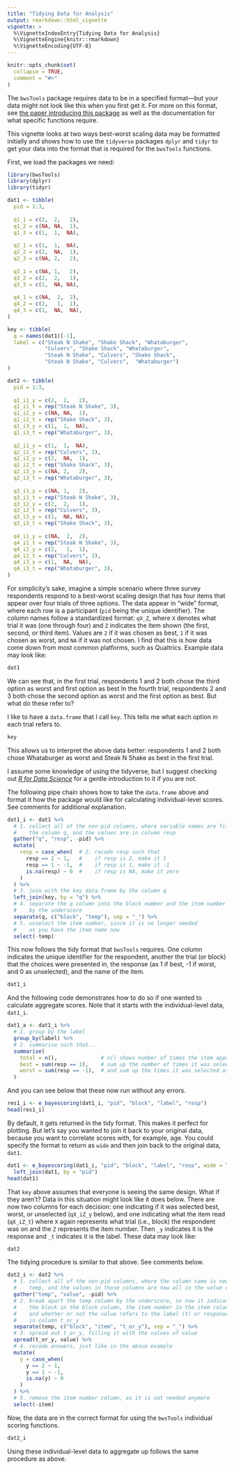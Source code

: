 ```yaml
---
title: "Tidying Data for Analysis"
output: rmarkdown::html_vignette
vignette: >
  %\VignetteIndexEntry{Tidying Data for Analysis}
  %\VignetteEngine{knitr::rmarkdown}
  %\VignetteEncoding{UTF-8}
---
```


```r
knitr::opts_chunk$set(
  collapse = TRUE,
  comment = "#>"
)
```

The `bwsTools` package requires data to be in a specified format—but your data might not look like this when you first get it. For more on this format, see [the paper introducing this package](https://osf.io/xftvq/) as well as the documentation for what specific functions require.  

This vignette looks at two ways best-worst scaling data may be formatted initially and shows how to use the `tidyverse` packages `dplyr` and `tidyr` to get your data into the format that is required for the `bwsTools` functions.  

First, we load the packages we need:  

```r
library(bwsTools)
library(dplyr)
library(tidyr)
```

```r
dat1 <- tibble(
  pid = 1:3,
  
  q1_1 = c(2,  2,   2),
  q1_2 = c(NA, NA,  1),
  q1_3 = c(1,  1,  NA),
  
  q2_1 = c(1,  1,  NA),
  q2_2 = c(2,  NA,  1),
  q2_3 = c(NA, 2,   2),
  
  q3_1 = c(NA, 1,   2),
  q3_2 = c(2,  2,   1),
  q3_3 = c(1,  NA, NA),
  
  q4_1 = c(NA,  2,  2),
  q4_2 = c(2,   1,  1),
  q4_3 = c(1,  NA,  NA),
)

key <- tibble(
  q = names(dat1)[-1],
  label = c("Steak N Shake", "Shake Shack", "Whataburger",
            "Culvers", "Shake Shack", "Whataburger",
            "Steak N Shake", "Culvers", "Shake Shack",
            "Steak N Shake", "Culvers",  "Whataburger")
)

dat2 <- tibble(
  pid = 1:3,
  
  q1_i1_y = c(2,  2,   2),
  q1_i1_t = rep("Steak N Shake", 3),
  q1_i2_y = c(NA, NA,  1),
  q1_i2_t = rep("Shake Shack", 3),
  q1_i3_y = c(1,  1,  NA),
  q1_i3_t = rep("Whataburger", 3),
  
  q2_i1_y = c(1,  1,  NA),
  q2_i1_t = rep("Culvers", 3),
  q2_i2_y = c(2,  NA,  1),
  q2_i2_t = rep("Shake Shack", 3),
  q2_i3_y = c(NA, 2,   2),
  q2_i3_t = rep("Whataburger", 3),
  
  q3_i1_y = c(NA, 1,   2),
  q3_i1_t = rep("Steak N Shake", 3),
  q3_i2_y = c(2,  2,   1),
  q3_i2_t = rep("Culvers", 3),
  q3_i3_y = c(1,  NA, NA),
  q3_i3_t = rep("Shake Shack", 3),
  
  q4_i1_y = c(NA,  2,  2),
  q4_i1_t = rep("Steak N Shake", 3),
  q4_i2_y = c(2,   1,  1),
  q4_i2_t = rep("Culvers", 3),
  q4_i3_y = c(1,  NA,  NA),
  q4_i3_t = rep("Whataburger", 3),
)
```

For simplicity's sake, imagine a simple scenario where three survey respondents respond to a best-worst scaling design that has four items that appear over four trials of three options. The data appear in "wide" format, where each row is a participant (`pid` being the unique identifier). The column names follow a standardized format: `qX_Z`, where `X` denotes what trial it was (one through four) and `Z` indicates the item shown (the first, second, or third item). Values are `2` if it was chosen as best, `1` if it was chosen as worst, and `NA` if it was not chosen. I find that this is how data come down from most common platforms, such as Qualtrics. Example data may look like:  

```r
dat1
```

We can see that, in the first trial, respondents 1 and 2 both chose the third option as worst and first option as best In the fourth trial, respondents 2 and 3 both chose the second option as worst and the first option as best. But what do these refer to?  

I like to have a `data.frame` that I call `key`. This tells me what each option in each trial refers to.  

```r
key
```

This allows us to interpret the above data better: respondents 1 and 2 both chose Whataburger as worst and Steak N Shake as best in the first trial.  

I assume some knowledge of using the tidyverse, but I suggest checking out [*R for Data Science*](https://r4ds.had.co.nz/) for a gentle introduction to it if you are not.  

The following pipe chain shows how to take the `data.frame` above and format it how the package would like for calculating individual-level scores. See comments for additional explanation.

```r
dat1_i <- dat1 %>% 
  # 1. collect all of the non-pid columns, where variable names are filled into
  #    the column q, and the values are in column resp
  gather("q", "resp", -pid) %>%
  mutate(
    resp = case_when(  # 2. recode resp such that
      resp == 2 ~ 1,   #    if resp is 2, make it 1
      resp == 1 ~ -1,  #    if resp is 1, make it -1
      is.na(resp) ~ 0  #    if resp is NA, make it zero
    )
  ) %>% 
  # 3. join with the key data.frame by the column q
  left_join(key, by = "q") %>% 
  # 4. separate the q column into the block number and the item number
  #    by the underscore
  separate(q, c("block", "temp"), sep = "_") %>% 
  # 5. unselect the item number, since it is no longer needed
  #    as you have the item name now
  select(-temp)
```

This now follows the tidy format that `bwsTools` requires. One column indicates the unique identifier for the respondent, another the trial (or block) that the choices were presented in, the response (as 1 if best, -1 if worst, and 0 as unselected), and the name of the item.

```r
dat1_i
```

And the following code demonstrates how to do so if one wanted to calculate aggregate scores. Note that it starts with the individual-level data, `dat1_i`.  

```r
dat1_a <- dat1_i %>% 
  # 1. group by the label
  group_by(label) %>% 
  # 2. summarise such that...
  summarise(
    total = n(),              # n() shows number of times the item appeared
    best = sum(resp == 1),    # sum up the number of times it was selected best
    worst = sum(resp == -1),  # and sum up the times it was selected as worst
  )
```

And you can see below that these now run without any errors.  

```r
res1_i <- e_bayescoring(dat1_i, "pid", "block", "label", "resp")
head(res1_i)
```

By default, it gets returned in the tidy format. This makes it perfect for plotting. But let's say you wanted to join it back to your original data, because you want to correlate scores with, for example, age. You could specify the format to return as `wide` and then join back to the original data, `dat1`.   

```r
dat1 <- e_bayescoring(dat1_i, "pid", "block", "label", "resp", wide = TRUE) %>% 
  left_join(dat1, by = "pid")
head(dat1)
```

That `key` above assumes that everyone is seeing the same design. What if they aren't? Data in this situation might look like it does below. There are now two columns for each decision: one indicating if it was selected best, worst, or unselected (`qX_iZ_y` below), and one indicating what the item read (`qX_iZ_t`) where `X` again represents what trial (i.e., block) the respondent was on and the `Z` represents the item number. Then `_y` indicates it is the response and `_t` indicates it is the label. These data may look like:  

```r
dat2
```

The tidying procedure is similar to that above. See comments below.  

```r
dat2_i <- dat2 %>% 
  # 1. collect all of the non-pid columns, where the column name is now called
  #    temp, and the values in those columns are now all in the value column
  gather("temp", "value", -pid) %>% 
  # 2. break apart the temp column by the underscore, so now it indicates
  #    the block in the block column, the item number in the item column,
  #    and whether or not the value refers to the label (t) or response (y)
  #    in column t_or_y
  separate(temp, c("block", "item", "t_or_y"), sep = "_") %>% 
  # 3. spread out t_or_y, filling it with the values of value
  spread(t_or_y, value) %>% 
  # 4. recode answers, just like in the above example
  mutate(
    y = case_when(
      y == 2 ~ 1,
      y == 1 ~ -1,
      is.na(y) ~ 0
    )
  ) %>% 
  # 5. remove the item number column, as it is not needed anymore
  select(-item)
```

Now, the data are in the correct format for using the `bwsTools` individual scoring functions.  

```r
dat2_i
```

Using these individual-level data to aggregate up follows the same procedure as above.  
